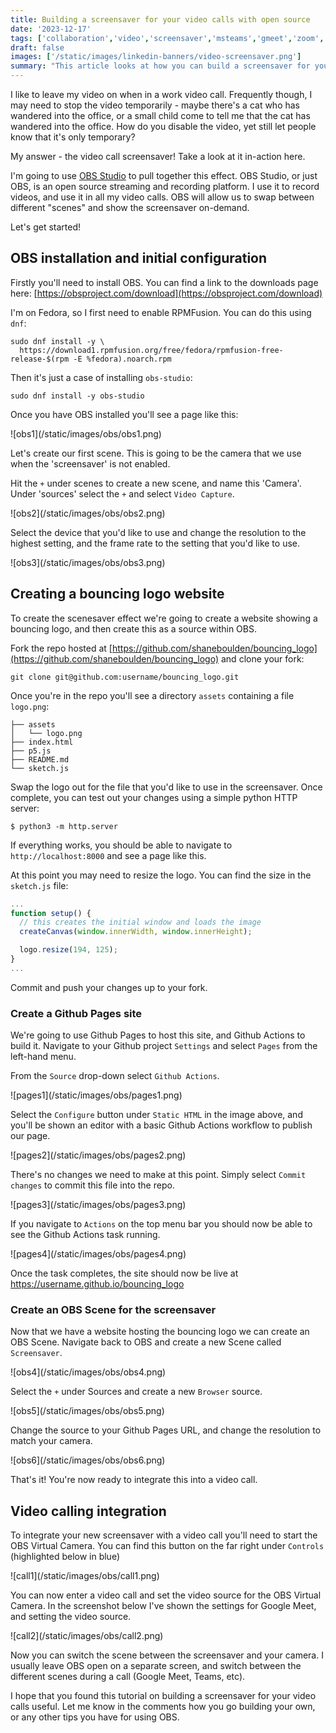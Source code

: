```yaml
---
title: Building a screensaver for your video calls with open source
date: '2023-12-17'
tags: ['collaboration','video','screensaver','msteams','gmeet','zoom','obs']
draft: false
images: ['/static/images/linkedin-banners/video-screensaver.png']
summary: "This article looks at how you can build a screensaver for your video calls. It works across all video calling platforms and the best part is - it's all open source!"
---
```

I like to leave my video on when in a work video call. Frequently though, I may need to stop the video temporarily - maybe there's a cat who has wandered into the office, or a small child come to tell me that the cat has wandered into the office. How do you disable the video, yet still let people know that it's only temporary?

My answer - the video call screensaver! Take a look at it in-action here.

<YoutubeEmbed embedId="Bm1XhzFuLkA" />

I'm going to use [OBS Studio](https://obsproject.com/) to pull together this effect. OBS Studio, or just OBS, is an open source streaming and recording platform. I use it to record videos, and use it in all my video calls. OBS will allow us to swap between different "scenes" and show the screensaver on-demand.

Let's get started!

## OBS installation and initial configuration
Firstly you'll need to install OBS. You can find a link to the downloads page here: [https://obsproject.com/download](https://obsproject.com/download)

I'm on Fedora, so I first need to enable RPMFusion. You can do this using `dnf`:
```
sudo dnf install -y \
  https://download1.rpmfusion.org/free/fedora/rpmfusion-free-release-$(rpm -E %fedora).noarch.rpm
```
Then it's just a case of installing `obs-studio`:
```
sudo dnf install -y obs-studio
```
Once you have OBS installed you'll see a page like this:

<Zoom>
  ![obs1](/static/images/obs/obs1.png)
</Zoom>

Let's create our first scene. This is going to be the camera that we use when the 'screensaver' is not enabled.

Hit the `+` under scenes to create a new scene, and name this 'Camera'. Under 'sources' select the `+` and select `Video Capture`.

<Zoom>
  ![obs2](/static/images/obs/obs2.png)
</Zoom>

Select the device that you'd like to use and change the resolution to the highest setting, and the frame rate to the setting that you'd like to use.

<Zoom>
  ![obs3](/static/images/obs/obs3.png)
</Zoom>

## Creating a bouncing logo website
To create the scenesaver effect we're going to create a website showing a bouncing logo, and then create this as a source within OBS.

Fork the repo hosted at [https://github.com/shaneboulden/bouncing_logo](https://github.com/shaneboulden/bouncing_logo) and clone your fork:
```
git clone git@github.com:username/bouncing_logo.git
```
Once you're in the repo you'll see a directory `assets` containing a file `logo.png`:
```
├── assets
│   └── logo.png
├── index.html
├── p5.js
├── README.md
└── sketch.js
```
Swap the logo out for the file that you'd like to use in the screensaver. Once complete, you can test out your changes using a simple python HTTP server:
```
$ python3 -m http.server
```
If everything works, you should be able to navigate to `http://localhost:8000` and see a page like this.

<IFrameEmbed src="https://shaneboulden.github.io/bouncing_logo/" />

At this point you may need to resize the logo. You can find the size in the `sketch.js` file:
```js
...
function setup() {
  // this creates the initial window and loads the image
  createCanvas(window.innerWidth, window.innerHeight);

  logo.resize(194, 125);
}
...
```
Commit and push your changes up to your fork.

### Create a Github Pages site
We're going to use Github Pages to host this site, and Github Actions to build it. Navigate to your Github project `Settings` and select `Pages` from the left-hand menu.

From the `Source` drop-down select `Github Actions`.

<Zoom>
  ![pages1](/static/images/obs/pages1.png)
</Zoom>

Select the `Configure` button under `Static HTML` in the image above, and you'll be shown an editor with a basic Github Actions workflow to publish our page. 

<Zoom>
  ![pages2](/static/images/obs/pages2.png)
</Zoom>

There's no changes we need to make at this point. Simply select `Commit changes` to commit this file into the repo.

<Zoom>
  ![pages3](/static/images/obs/pages3.png)
</Zoom>

If you navigate to `Actions` on the top menu bar you should now be able to see the Github Actions task running.

<Zoom>
  ![pages4](/static/images/obs/pages4.png)
</Zoom>

Once the task completes, the site should now be live at https://username.github.io/bouncing_logo

### Create an OBS Scene for the screensaver

Now that we have a website hosting the bouncing logo we can create an OBS Scene. Navigate back to OBS and create a new Scene called `Screensaver`.

<Zoom>
  ![obs4](/static/images/obs/obs4.png)
</Zoom>

Select the `+` under Sources and create a new `Browser` source.

<Zoom>
  ![obs5](/static/images/obs/obs5.png)
</Zoom>

Change the source to your Github Pages URL, and change the resolution to match your camera.

<Zoom>
  ![obs6](/static/images/obs/obs6.png)
</Zoom>

That's it! You're now ready to integrate this into a video call.

## Video calling integration

To integrate your new screensaver with a video call you'll need to start the OBS Virtual Camera. You can find this button on the far right under `Controls` (highlighted below in blue)

<Zoom>
  ![call1](/static/images/obs/call1.png)
</Zoom>

You can now enter a video call and set the video source for the OBS Virtual Camera. In the screenshot below I've shown the settings for Google Meet, and setting the video source.

<Zoom>
  ![call2](/static/images/obs/call2.png)
</Zoom>

Now you can switch the scene between the screensaver and your camera. I usually leave OBS open on a separate screen, and switch between the different scenes during a call (Google Meet, Teams, etc).

I hope that you found this tutorial on building a screensaver for your video calls useful. Let me know in the comments how you go building your own, or any other tips you have for using OBS.